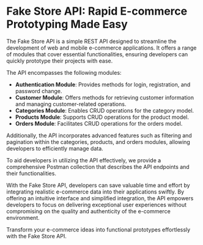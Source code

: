 # Fake Store API: Rapid E-commerce Prototyping Made Easy

The Fake Store API is a simple REST API designed to streamline the development of web and mobile e-commerce applications. It offers a range of modules that cover essential functionalities, ensuring developers can quickly prototype their projects with ease.

The API encompasses the following modules:

- **Authentication Module**: Provides methods for login, registration, and password change.
- **Customer Module**: Offers methods for retrieving customer information and managing customer-related operations.
- **Categories Module**: Enables CRUD operations for the category model.
- **Products Module**: Supports CRUD operations for the product model.
- **Orders Module**: Facilitates CRUD operations for the orders model.

Additionally, the API incorporates advanced features such as filtering and pagination within the categories, products, and orders modules, allowing developers to efficiently manage data.

To aid developers in utilizing the API effectively, we provide a comprehensive Postman collection that describes the API endpoints and their functionalities.

With the Fake Store API, developers can save valuable time and effort by integrating realistic e-commerce data into their applications swiftly. By offering an intuitive interface and simplified integration, the API empowers developers to focus on delivering exceptional user experiences without compromising on the quality and authenticity of the e-commerce environment.

Transform your e-commerce ideas into functional prototypes effortlessly with the Fake Store API.


